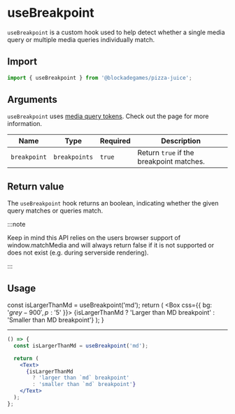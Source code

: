 
# useBreakpoint

`useBreakpoint` is a custom hook used to help detect whether a single media query or multiple media queries individually match.

## Import

```jsx
import { useBreakpoint } from '@blockadegames/pizza-juice';
```

## Arguments

`useBreakpoint` uses [media query tokens](../tokens/media-query). Check out the page for more information.

| Name         | Type          | Required | Description                              |
| ------------ | ------------- | -------- | ---------------------------------------- |
| `breakpoint` | `breakpoints` | `true`   | Return `true` if the breakpoint matches. |

## Return value

The `useBreakpoint` hook returns an boolean, indicating whether the given query matches or queries match.

:::note

Keep in mind this API relies on the users browser support of window.matchMedia and will always return false if it is not supported or does not exist (e.g. during serverside rendering).

:::

## Usage

  const isLargerThanMd = useBreakpoint('md');
  return (
    <Box css={{ bg: '$grey-900', p: '$5' }}>
      {isLargerThanMd
        ? 'Larger than MD breakpoint'
        : 'Smaller than MD breakpoint'}
    </Box>
  );
}

<Example />

---

```jsx
() => {
  const isLargerThanMd = useBreakpoint('md');

  return (
    <Text>
      {isLargerThanMd
        ? 'larger than `md` breakpoint'
        : 'smaller than `md` breakpoint'}
    </Text>
  );
};
```

